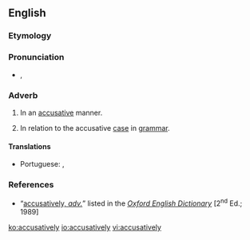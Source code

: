 ==English==

===Etymology===
{{suffix|accusative|ly|lang=en}}

===Pronunciation===
* {{a|RP}} {{enPR|əkyo͞oʹzətĭvlĭ}}, {{IPA|/əˈkjuːzətɪvlɪ/|lang=en}}

===Adverb===
{{en-adv}}

# In an [[accusative]] manner.
# {{lb|en|not comparable}} In relation to the accusative [[case]] in [[grammar]].

====Translations====
{{trans-top|in an accusative manner}}
* Portuguese: {{t|pt|acusatoriamente}}, {{t|pt|acusativamente}}
{{trans-mid}}
{{trans-bottom}}

===References===
* “<span class="plainlinks">[http://dictionary.oed.com/cgi/entry/50001476 accusatively, ''adv.'']</span>” listed in the ''[[w:Oxford English Dictionary|Oxford English Dictionary]]'' [2<sup>nd</sup> Ed.; 1989]

[[ko:accusatively]]
[[io:accusatively]]
[[vi:accusatively]]